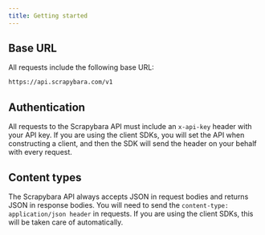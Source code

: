 ```yaml
---
title: Getting started
---
```


## Base URL

All requests include the following base URL:

```bash
https://api.scrapybara.com/v1
```

## Authentication

All requests to the Scrapybara API must include an `x-api-key` header with your API key. If you are using the client SDKs, you will set the API when constructing a client, and then the SDK will send the header on your behalf with every request.

## Content types

The Scrapybara API always accepts JSON in request bodies and returns JSON in response bodies. You will need to send the `content-type: application/json header` in requests. If you are using the client SDKs, this will be taken care of automatically.
